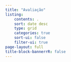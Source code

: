 ```yaml
---
title: "Avaliação"
listing:
    contents: .
    sort: date desc
    type: grid
    categories: true
    sort-ui: false
    filter-ui: true
page-layout: full
title-block-bannerrR: false
---
```


